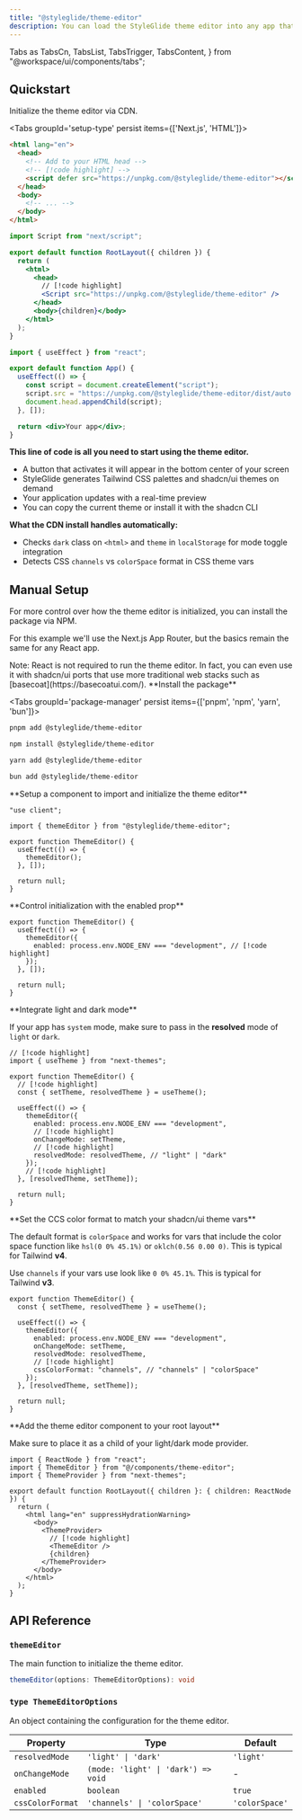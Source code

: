 ```yaml
---
title: "@styleglide/theme-editor"
description: You can load the StyleGlide theme editor into any app that uses the shadcn/ui design system with this lightweight, zero dependancy JS package.
---
```


  Tabs as TabsCn,
  TabsList,
  TabsTrigger,
  TabsContent,
} from "@workspace/ui/components/tabs";

## Quickstart

Initialize the theme editor via CDN.

<Tabs groupId='setup-type' persist items={['Next.js', 'HTML']}>

```html tab="HTML" title="index.html"
<html lang="en">
  <head>
    <!-- Add to your HTML head -->
    <!-- [!code highlight] -->
    <script defer src="https://unpkg.com/@styleglide/theme-editor"></script>
  </head>
  <body>
    <!-- ... -->
  </body>
</html>
```

```jsx tab="Next.js" title="layout.tsx"
import Script from "next/script";

export default function RootLayout({ children }) {
  return (
    <html>
      <head>
        // [!code highlight]
        <Script src="https://unpkg.com/@styleglide/theme-editor" />
      </head>
      <body>{children}</body>
    </html>
  );
}
```

```jsx tab="React useEffect" title="App.tsx"
import { useEffect } from "react";

export default function App() {
  useEffect(() => {
    const script = document.createElement("script");
    script.src = "https://unpkg.com/@styleglide/theme-editor/dist/auto.min.js";
    document.head.appendChild(script);
  }, []);

  return <div>Your app</div>;
}
```

</Tabs>

**This line of code is all you need to start using the theme editor.**

- A button that activates it will appear in the bottom center of your screen
- StyleGlide generates Tailwind CSS palettes and shadcn/ui themes on demand
- Your application updates with a real-time preview
- You can copy the current theme or install it with the shadcn CLI

**What the CDN install handles automatically:**

- Checks `dark` class on `<html>` and `theme` in `localStorage` for mode toggle integration
- Detects CSS `channels` vs `colorSpace` format in CSS theme vars

## Manual Setup

For more control over how the theme editor is initialized, you can install the package via NPM.

For this example we'll use the Next.js App Router, but the basics remain the same for any React app.

<Callout>
  Note: React is not required to run the theme editor. In fact, you can even use
  it with shadcn/ui ports that use more traditional web stacks such as
  [basecoat](https://basecoatui.com/).
</Callout>

<Steps>
<Step>
**Install the package**

<Tabs groupId='package-manager' persist items={['pnpm', 'npm', 'yarn', 'bun']}>

```bash tab="pnpm"
pnpm add @styleglide/theme-editor
```

```bash tab="npm"
npm install @styleglide/theme-editor
```

```bash tab="yarn"
yarn add @styleglide/theme-editor
```

```bash tab="bun"
bun add @styleglide/theme-editor
```

</Tabs>
</Step>

<Step>
**Setup a component to import and initialize the theme editor**

```tsx title="components/theme-editor.tsx"
"use client";

import { themeEditor } from "@styleglide/theme-editor";

export function ThemeEditor() {
  useEffect(() => {
    themeEditor();
  }, []);

  return null;
}
```

</Step>

<Step>
**Control initialization with the enabled prop**

```tsx title="components/theme-editor.tsx"
export function ThemeEditor() {
  useEffect(() => {
    themeEditor({
      enabled: process.env.NODE_ENV === "development", // [!code highlight]
    });
  }, []);

  return null;
}
```

</Step>

<Step>
**Integrate light and dark mode**

If your app has `system` mode, make sure to pass in the **resolved** mode of `light` or `dark`.

```tsx title="components/theme-editor.tsx"
// [!code highlight]
import { useTheme } from "next-themes";

export function ThemeEditor() {
  // [!code highlight]
  const { setTheme, resolvedTheme } = useTheme();

  useEffect(() => {
    themeEditor({
      enabled: process.env.NODE_ENV === "development",
      // [!code highlight]
      onChangeMode: setTheme,
      // [!code highlight]
      resolvedMode: resolvedTheme, // "light" | "dark"
    });
    // [!code highlight]
  }, [resolvedTheme, setTheme]);

  return null;
}
```

</Step>

<Step>
**Set the CCS color format to match your shadcn/ui theme vars**

The default format is `colorSpace` and works for vars that include the color space function like `hsl(0 0% 45.1%)` or `oklch(0.56 0.00 0)`. This is typical for Tailwind **v4**.

Use `channels` if your vars use look like `0 0% 45.1%`. This is typical for Tailwind **v3**.

```tsx title="components/theme-editor.tsx"
export function ThemeEditor() {
  const { setTheme, resolvedTheme } = useTheme();

  useEffect(() => {
    themeEditor({
      enabled: process.env.NODE_ENV === "development",
      onChangeMode: setTheme,
      resolvedMode: resolvedTheme,
      // [!code highlight]
      cssColorFormat: "channels", // "channels" | "colorSpace"
    });
  }, [resolvedTheme, setTheme]);

  return null;
}
```

</Step>

<Step>
**Add the theme editor component to your root layout**

Make sure to place it as a child of your light/dark mode provider.

```tsx title="layout.tsx"
import { ReactNode } from "react";
import { ThemeEditor } from "@/components/theme-editor";
import { ThemeProvider } from "next-themes";

export default function RootLayout({ children }: { children: ReactNode }) {
  return (
    <html lang="en" suppressHydrationWarning>
      <body>
        <ThemeProvider>
          // [!code highlight]
          <ThemeEditor />
          {children}
        </ThemeProvider>
      </body>
    </html>
  );
}
```

</Step>
</Steps>

## API Reference

### `themeEditor`

The main function to initialize the theme editor.

```typescript
themeEditor(options: ThemeEditorOptions): void
```

### `type ThemeEditorOptions`

An object containing the configuration for the theme editor.

| Property         | Type                                | Default        |
| ---------------- | ----------------------------------- | -------------- |
| `resolvedMode`   | `'light' \| 'dark'`                 | `'light'`      |
| `onChangeMode`   | `(mode: 'light' \| 'dark') => void` | -              |
| `enabled`        | `boolean`                           | `true`         |
| `cssColorFormat` | `'channels' \| 'colorSpace'`        | `'colorSpace'` |
